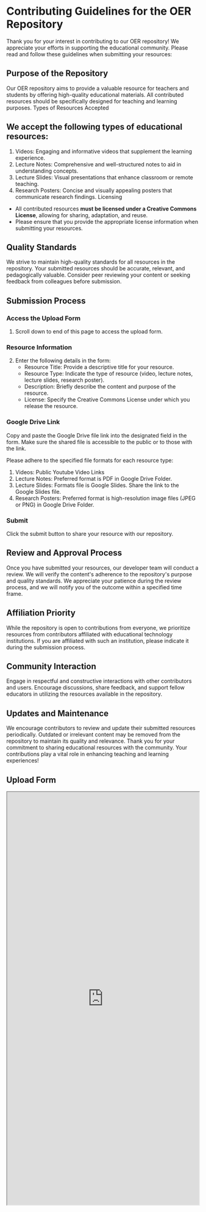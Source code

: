# Contributing Guidelines for the OER Repository

Thank you for your interest in contributing to our OER repository! We appreciate your efforts in supporting the educational community. Please read and follow these guidelines when submitting your resources:

## Purpose of the Repository

Our OER repository aims to provide a valuable resource for teachers and students by offering high-quality educational materials.
All contributed resources should be specifically designed for teaching and learning purposes.
Types of Resources Accepted

## We accept the following types of educational resources:

1. Videos: Engaging and informative videos that supplement the learning experience.
2. Lecture Notes: Comprehensive and well-structured notes to aid in understanding concepts.
3. Lecture Slides: Visual presentations that enhance classroom or remote teaching.
4. Research Posters: Concise and visually appealing posters that communicate research findings.
   Licensing

- All contributed resources **must be licensed under a Creative Commons License**, allowing for sharing, adaptation, and reuse.
- Please ensure that you provide the appropriate license information when submitting your resources.

## Quality Standards

We strive to maintain high-quality standards for all resources in the repository.
Your submitted resources should be accurate, relevant, and pedagogically valuable.
Consider peer reviewing your content or seeking feedback from colleagues before submission.

## Submission Process

### Access the Upload Form

1. Scroll down to end of this page to access the upload form.

### Resource Information

2. Enter the following details in the form:
   - Resource Title: Provide a descriptive title for your resource.
   - Resource Type: Indicate the type of resource (video, lecture notes, lecture slides, research poster).
   - Description: Briefly describe the content and purpose of the resource.
   - License: Specify the Creative Commons License under which you release the resource.

### Google Drive Link

Copy and paste the Google Drive file link into the designated field in the form.
Make sure the shared file is accessible to the public or to those with the link.

Please adhere to the specified file formats for each resource type:

1. Videos: Public Youtube Video Links
2. Lecture Notes: Preferred format is PDF in Google Drive Folder.
3. Lecture Slides: Formats file is Google Slides. Share the link to the Google Slides file.
4. Research Posters: Preferred format is high-resolution image files (JPEG or PNG) in Google Drive Folder.

### Submit

Click the submit button to share your resource with our repository.

## Review and Approval Process

Once you have submitted your resources, our developer team will conduct a review.
We will verify the content's adherence to the repository's purpose and quality standards.
We appreciate your patience during the review process, and we will notify you of the outcome within a specified time frame.

## Affiliation Priority

While the repository is open to contributions from everyone, we prioritize resources from contributors affiliated with educational technology institutions.
If you are affiliated with such an institution, please indicate it during the submission process.

## Community Interaction

Engage in respectful and constructive interactions with other contributors and users.
Encourage discussions, share feedback, and support fellow educators in utilizing the resources available in the repository.

## Updates and Maintenance

We encourage contributors to review and update their submitted resources periodically.
Outdated or irrelevant content may be removed from the repository to maintain its quality and relevance.
Thank you for your commitment to sharing educational resources with the community. Your contributions play a vital role in enhancing teaching and learning experiences!

## Upload Form

<iframe
  src="https://docs.google.com/forms/d/e/1FAIpQLSc739muK0e8VtLZVzkeuOUwOkRluWDIAiVAxepLejwWepb4fg/viewform?embedded=true"
  width="100%"
  height="1080"
  frameBorder="1"
  marginHeight="0"
  marginWidth="0"
>
  Memuat…
</iframe>
